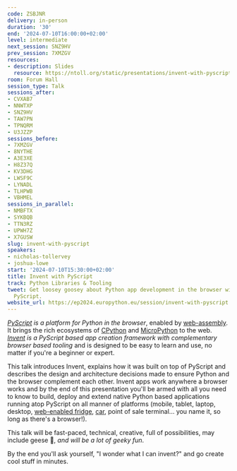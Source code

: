 ```yaml
---
code: ZSBJNR
delivery: in-person
duration: '30'
end: '2024-07-10T16:00:00+02:00'
level: intermediate
next_session: SNZ9HV
prev_session: 7XMZGV
resources:
- description: Slides
  resource: https://ntoll.org/static/presentations/invent-with-pyscript/index.html
room: Forum Hall
session_type: Talk
sessions_after:
- CVXAB7
- NNWTXP
- SNZ9HV
- TAW7PN
- TPNQRM
- U3JZZP
sessions_before:
- 7XMZGV
- 8NYTHE
- A3E3XE
- H8Z37Q
- KV3DHG
- LWSF9C
- LYNADL
- TLHPWB
- VBHMEL
sessions_in_parallel:
- NMBFTX
- SYKBQB
- TTN3RZ
- UPWH7Z
- X7GUSW
slug: invent-with-pyscript
speakers:
- nicholas-tollervey
- joshua-lowe
start: '2024-07-10T15:30:00+02:00'
title: Invent with PyScript
track: Python Libraries & Tooling
tweet: Get loosey goosey about Python app development in the browser with Invent and
  PyScript.
website_url: https://ep2024.europython.eu/session/invent-with-pyscript
---
```


_[PyScript](https://pyscript.net/) is a platform for Python in the browser_, enabled by [web-assembly](https://webassembly.org/). It brings the rich ecosystems of [CPython](https://python.org/) and [MicroPython](https://micropython.org) to the web. _[Invent](https://invent-framework.github.io/) is a PyScript based app creation framework with complementary browser based tooling_ and is designed to be easy to learn and use, no matter if you're a beginner or expert.

This talk introduces Invent, explains how it was built on top of PyScript and describes the design and architecture decisions made to ensure Python and the browser complement each other. Invent apps work anywhere a browser works and by the end of this presentation you'll be armed with all you need to know to build, deploy and extend native Python based applications running atop PyScript on all manner of platforms (mobile, tablet, laptop, desktop, [web-enabled fridge](https://www.standard.co.uk/shopping/esbest/home-garden/kitchen-appliances/best-smart-fridges-b1002542.html), [car](https://www.youtube.com/watch?v=GkhbN9B9bbs), point of sale terminal... you name it, so long as there's a browser!).

This talk will be fast-paced, technical, creative, full of possibilities, may include geese 🪿, _and will be a lot of geeky fun_.

By the end you'll ask yourself, "I wonder what I can invent?" and go create cool stuff in minutes.
